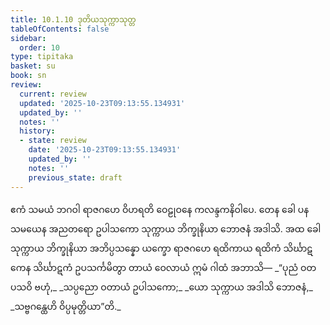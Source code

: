 ```yaml
---
title: 10.1.10 ဒုတိယသုက္ကာသုတ္တ
tableOfContents: false
sidebar:
  order: 10
type: tipitaka
basket: su
book: sn
review:
  current: review
  updated: '2025-10-23T09:13:55.134931'
  updated_by: ''
  notes: ''
  history:
  - state: review
    date: '2025-10-23T09:13:55.134931'
    updated_by: ''
    notes: ''
    previous_state: draft
---
```



<ReviewStatus review={frontmatter.review} showDetails={true} />

<HypothesisAnnotation frontmatter={frontmatter} />

<DynamicBreadcrumb />

<Division number="244" book="sn" e="ch" v="18" p="316">

<Paragraph number="1508" book="sn">
ဧကံ သမယံ ဘဂဝါ ရာဇဂဟေ ဝိဟရတိ ဝေဠုဝနေ ကလန္ဒကနိဝါပေ. တေန ခေါ ပန သမယေန အညတရော ဥပါသကော သုက္ကာယ ဘိက္ခုနိယာ ဘောဇနံ အဒါသိ. အထ ခေါ သုက္ကာယ ဘိက္ခုနိယာ အဘိပ္ပသန္နော ယက္ခော ရာဇဂဟေ ရထိကာယ ရထိကံ သိင်္ဃာဋကေန သိင်္ဃာဋကံ ဥပသင်္ကမိတွာ တာယံ ဝေလာယံ ဣမံ ဂါထံ အဘာသိ—
</Paragraph>

<Paragraph number="1509" type="verses" book="sn">
_“ပုညံ ဝတ ပသဝိ ဗဟုံ,_  
_သပ္ပညော ဝတာယံ ဥပါသကော;_  
_ယော သုက္ကာယ အဒါသိ ဘောဇနံ,_  
_သဗ္ဗဂန္ထေဟိ ဝိပ္ပမုတ္တိယာ”တိ._
</Paragraph>
</Division>